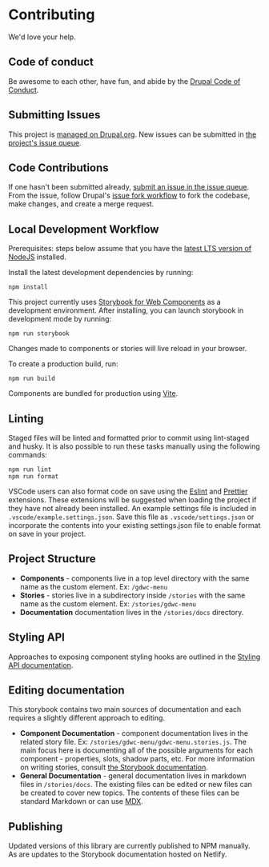 
<Meta title="Overview/Contributing" />

# Contributing

We'd love your help.

## Code of conduct

Be awesome to each other, have fun, and abide by the
[Drupal Code of Conduct](https://www.drupal.org/dcoc).

## Submitting Issues

This project is [managed on Drupal.org](https://www.drupal.org/project/gdwc).
New issues can be submitted in
[the project's issue queue](https://www.drupal.org/project/issues/gdwc).

## Code Contributions

If one hasn't been submitted already,
[submit an issue in the issue queue](https://www.drupal.org/node/add/project-issue/gdwc).
From the issue, follow Drupal's
[issue fork workflow](https://www.drupal.org/docs/develop/git/using-git-to-contribute-to-drupal/creating-issue-forks-and-merge-requests)
to fork the codebase, make changes, and create a merge request.

## Local Development Workflow

Prerequisites: steps below assume that you have the
[latest LTS version of NodeJS](https://nodejs.org/en/download/) installed.

Install the latest development dependencies by running:

    npm install

This project currently uses
[Storybook for Web Components](https://storybook.js.org/docs/web-components/get-started/introduction)
as a development environment. After installing, you can launch storybook in
development mode by running:

    npm run storybook

Changes made to components or stories will live reload in your browser.

To create a production build, run:

    npm run build

Components are bundled for production using [Vite](https://vitejs.dev/).

## Linting

Staged files will be linted and formatted prior to commit using lint-staged and
husky. It is also possible to run these tasks manually using the following
commands:

    npm run lint
    npm run format

VSCode users can also format code on save using the
[Eslint](https://marketplace.visualstudio.com/items?itemName=dbaeumer.vscode-eslint)
and
[Prettier](https://marketplace.visualstudio.com/items?itemName=esbenp.prettier-vscode)
extensions. These extensions will be suggested when loading the project if they
have not already been installed. An example settings file is included in
`.vscode/example.settings.json`. Save this file as `.vscode/settings.json` or
incorporate the contents into your existing settings.json file to enable format
on save in your project.

## Project Structure

- **Components** - components live in a top level directory with the same name
  as the custom element. Ex: `/gdwc-menu`
- **Stories** - stories live in a subdirectory inside `/stories` with the same
  name as the custom element. Ex: `/stories/gdwc-menu`
- **Documentation** documentation lives in the `/stories/docs` directory.

## Styling API

Approaches to exposing component styling hooks are outlined in the
[Styling API documentation](/?path=/story/overview-styling-api--page).

## Editing documentation

This storybook contains two main sources of documentation and each requires a
slightly different approach to editing.

- **Component Documentation** - component documentation lives in the related
  story file. Ex: `/stories/gdwc-menu/gdwc-menu.stories.js`. The main focus here
  is documenting all of the possible arguments for each component - properties,
  slots, shadow parts, etc. For more information on writing stories, consult
  [the Storybook documentation](https://storybook.js.org/docs/web-components/writing-stories/introduction).
- **General Documentation** - general documentation lives in markdown files in
  `/stories/docs`. The existing files can be edited or new files can be created
  to cover new topics. The contents of these files can be standard Markdown or
  can use [MDX](https://storybook.js.org/docs/web-components/writing-docs/mdx).

## Publishing

Updated versions of this library are currently published to NPM manually. As are
updates to the Storybook documentation hosted on Netlify.
